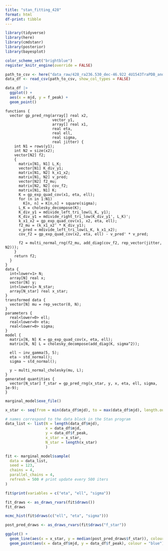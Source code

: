 ```yaml
---
title: "stan_fitting_428"
format: html
df-print: tibble
---
```


```r
library(tidyverse)
library(here)
library(cmdstanr)
library(posterior)
library(bayesplot)

color_scheme_set("brightblue")
register_knitr_engine(override = FALSE)
```

```r
path_to_csv <- here("data_raw/428_ra236.530_dec-46.922_4U1543TraPDB_andersson.csv")
data_df <- read_csv(path_to_csv, show_col_types = FALSE)

data_df |> 
  ggplot() +
  aes(x = mjd, y = f_peak) +
  geom_point()
```

```cmdstan
functions {
  vector gp_pred_rng(array[] real x2,
                     vector y1,
                     array[] real x1,
                     real eta,
                     real ell,
                     real sigma,
                     real jitter) {
    int N1 = rows(y1);
    int N2 = size(x2);
    vector[N2] f2;
    {
      matrix[N1, N1] L_K;
      vector[N1] K_div_y1;
      matrix[N1, N2] k_x1_x2;
      matrix[N1, N2] v_pred;
      vector[N2] f2_mu;
      matrix[N2, N2] cov_f2;
      matrix[N1, N1] K;
      K = gp_exp_quad_cov(x1, eta, ell);
      for (n in 1:N1)
        K[n, n] = K[n,n] + square(sigma);
      L_K = cholesky_decompose(K);
      K_div_y1 = mdivide_left_tri_low(L_K, y1);
      K_div_y1 = mdivide_right_tri_low(K_div_y1', L_K)';
      k_x1_x2 = gp_exp_quad_cov(x1, x2, eta, ell);
      f2_mu = (k_x1_x2' * K_div_y1);
      v_pred = mdivide_left_tri_low(L_K, k_x1_x2);
      cov_f2 = gp_exp_quad_cov(x2, eta, ell) - v_pred' * v_pred;

      f2 = multi_normal_rng(f2_mu, add_diag(cov_f2, rep_vector(jitter, N2)));
    }
    return f2;
  }
}
data {
  int<lower=1> N;
  array[N] real x;
  vector[N] y;
  int<lower=1> N_star;
  array[N_star] real x_star;
}
transformed data {
  vector[N] mu = rep_vector(0, N);
}
parameters {
  real<lower=0> ell;
  real<lower=0> eta;
  real<lower=0> sigma;
}
model {
  matrix[N, N] K = gp_exp_quad_cov(x, eta, ell);
  matrix[N, N] L = cholesky_decompose(add_diag(K, sigma^2));

  ell ~ inv_gamma(5, 5);
  eta ~ std_normal();
  sigma ~ std_normal();

  y ~ multi_normal_cholesky(mu, L);
}
generated quantities {
  vector[N_star] f_star = gp_pred_rng(x_star, y, x, eta, ell, sigma, 1e-9);
}
```

```r
marginal_model$exe_file()
```

```r
x_star <- seq(from = min(data_df$mjd), to = max(data_df$mjd), length.out = 100)

# names correspond to the data block in the Stan program
data_list <- list(N = length(data_df$mjd), 
                  x = data_df$mjd,
                  y = data_df$f_peak,
                  x_star = x_star,
                  N_star = length(x_star)
                  )

fit <- marginal_model$sample(
  data = data_list,
  seed = 123,
  chains = 4,
  parallel_chains = 4,
  refresh = 500 # print update every 500 iters
)
```

```r
fit$print(variables = c("eta", "ell", "sigma"))
```

```r
fit_draws <- as_draws_rvars(fit$draws())
fit_draws
```

```r
mcmc_hist(fit$draws(c("ell", "eta", "sigma")))
```

```r
post_pred_draws <- as_draws_rvars(fit$draws("f_star"))

ggplot() +
  geom_line(aes(x = x_star, y = median(post_pred_draws$f_star)), colour = "red") +
  geom_point(aes(x = data_df$mjd, y = data_df$f_peak), colour = "blue")
```
